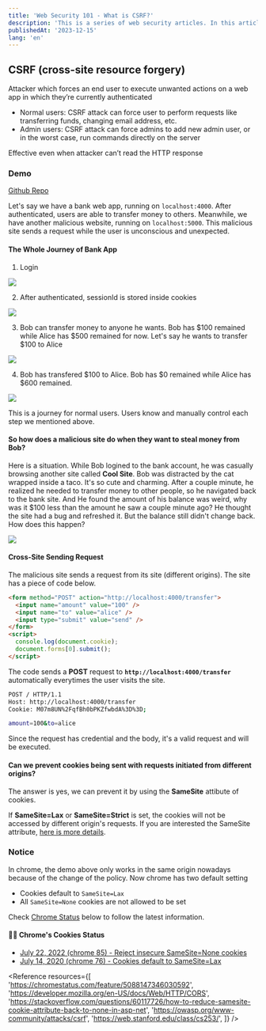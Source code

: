 ```yaml
---
title: 'Web Security 101 - What is CSRF?'
description: 'This is a series of web security articles. In this article, I will explain what I learned about CSRF.'
publishedAt: '2023-12-15'
lang: 'en'
---
```


## CSRF (cross-site resource forgery)

Attacker which forces an end user to execute unwanted actions on a web app in which they’re currently authenticated

- Normal users: CSRF attack can force user to perform requests like transferring funds, changing email address, etc.
- Admin users: CSRF attack can force admins to add new admin user, or in the worst case, run commands directly on the server

Effective even when attacker can’t read the HTTP response

### Demo

[Github Repo](https://github.com/YenTingWu/web-security-001/tree/main/csrf)

Let's say we have a bank web app, running on `localhost:4000`. After authenticated, users are able to transfer money to others. Meanwhile, we have another malicious website, running on `localhost:5000`. This malicious site sends a request while the user is unconscious and unexpected.

#### The Whole Journey of Bank App

1. Login

<Image src="/csrf-demo-login.png" />

2. After authenticated, sessionId is stored inside cookies

<Image src="/csrf-demo-home.png" />

3. Bob can transfer money to anyone he wants. Bob has $100 remained while Alice has $500 remained for now. Let's say he wants to transfer $100 to Alice

<Image src="/csrf-demo-transfering.png" />

4. Bob has transfered $100 to Alice. Bob has $0 remained while Alice has $600 remained.

<Image src="/csrf-demo-transfered.png" />

This is a journey for normal users. Users know and manually control each step we mentioned above.

<Divider />

#### So how does a malicious site do when they want to steal money from Bob?

Here is a situation. While Bob logined to the bank account, he was casually browsing another site called **Cool Site**. Bob was distracted by the cat wrapped inside a taco. It's so cute and charming. After a couple minute, he realized he needed to transfer money to other people, so he navigated back to the bank site. And He found the amount of his balance was weird, why was it $100 less than the amount he saw a couple minute ago? He thought the site had a bug and refreshed it. But the balance still didn't change back. How does this happen?

<Image src="/csrf-demo-attack.png" />

#### Cross-Site Sending Request

The malicious site sends a request from its site (different origins). The site has a piece of code below.

```html attacker.html
<form method="POST" action="http://localhost:4000/transfer">
  <input name="amount" value="100" />
  <input name="to" value="alice" />
  <input type="submit" value="send" />
</form>
<script>
  console.log(document.cookie);
  document.forms[0].submit();
</script>
```

The code sends a **POST** request to **`http://localhost:4000/transfer`** automatically everytimes the user visits the site.

```bash
POST / HTTP/1.1
Host: http://localhost:4000/transfer
Cookie: M07m8UN%2FqfBh0bPKZfwbdA%3D%3D;

amount=100&to=alice
```

Since the request has credential and the body, it's a valid request and will be executed.

#### Can we prevent cookies being sent with requests initiated from different origins?

The answer is yes, we can prevent it by using the **SameSite** attibute of cookies.

If **SameSite=Lax** or **SameSite=Strict** is set, the cookies will not be accessed by different origin's requests. If you are interested the SameSite attribute, [here is more details](/posts/web-security-101-cookie-attributes#samesite).

<Divider />

### Notice

In chrome, the demo above only works in the same origin nowadays because of the change of the policy. Now chrome has two default setting

- Cookies default to `SameSite=Lax`
- All `SameSite=None` cookies are not allowed to be set

Check [Chrome Status](/posts/web-security-101-what-is-CSRF#-chromes-cookies-status) below to follow the latest information.

<Divider />

#### 👻👻 Chrome's Cookies Status

- [July 22, 2022 (chrome 85) - Reject insecure SameSite=None cookies](https://developer.chrome.com/blog/chrome-85-deps-rems)
- [July 14, 2020 (chrome 76) - Cookies default to SameSite=Lax](https://chromestatus.com/feature/5088147346030592)

<Reference
  resources={[
    'https://chromestatus.com/feature/5088147346030592',
    'https://developer.mozilla.org/en-US/docs/Web/HTTP/CORS',
    'https://stackoverflow.com/questions/60117726/how-to-reduce-samesite-cookie-attribute-back-to-none-in-asp-net',
    'https://owasp.org/www-community/attacks/csrf',
    'https://web.stanford.edu/class/cs253/',
  ]}
/>
